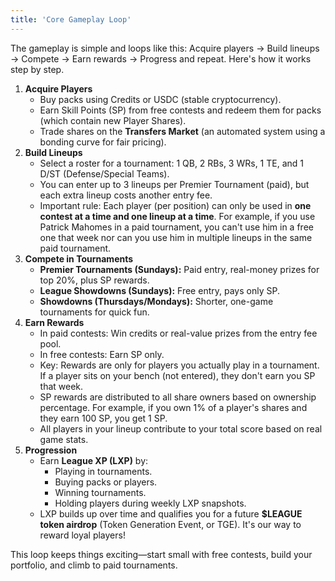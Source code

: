 ```yaml
---
title: 'Core Gameplay Loop'
---
```

The gameplay is simple and loops like this: Acquire players → Build lineups → Compete → Earn rewards → Progress and repeat. Here's how it works step by step.

1. **Acquire Players**  
   * Buy packs using Credits or USDC (stable cryptocurrency).  
   * Earn Skill Points (SP) from free contests and redeem them for packs (which contain new Player Shares).  
   * Trade shares on the **Transfers Market** (an automated system using a bonding curve for fair pricing).  
2. **Build Lineups**  
   * Select a roster for a tournament: 1 QB, 2 RBs, 3 WRs, 1 TE, and 1 D/ST (Defense/Special Teams).  
   * You can enter up to 3 lineups per Premier Tournament (paid), but each extra lineup costs another entry fee.  
   * Important rule: Each player (per position) can only be used in **one contest at a time and one lineup at a time**. For example, if you use Patrick Mahomes in a paid tournament, you can't use him in a free one that week nor can you use him in multiple lineups in the same paid tournament.  
3. **Compete in Tournaments**  
   * **Premier Tournaments (Sundays):** Paid entry, real-money prizes for top 20%, plus SP rewards.  
   * **League Showdowns (Sundays):** Free entry, pays only SP.  
   * **Showdowns (Thursdays/Mondays):** Shorter, one-game tournaments for quick fun.  
4. **Earn Rewards**  
   * In paid contests: Win credits or real-value prizes from the entry fee pool.  
   * In free contests: Earn SP only.  
   * Key: Rewards are only for players you actually play in a tournament. If a player sits on your bench (not entered), they don't earn you SP that week.  
   * SP rewards are distributed to all share owners based on ownership percentage. For example, if you own 1% of a player's shares and they earn 100 SP, you get 1 SP.  
   * All players in your lineup contribute to your total score based on real game stats.  
5. **Progression**  
   * Earn **League XP (LXP)** by:  
     * Playing in tournaments.  
     * Buying packs or players.  
     * Winning tournaments.  
     * Holding players during weekly LXP snapshots.  
   * LXP builds up over time and qualifies you for a future **$LEAGUE token airdrop** (Token Generation Event, or TGE). It's our way to reward loyal players\!

This loop keeps things exciting—start small with free contests, build your portfolio, and climb to paid tournaments.